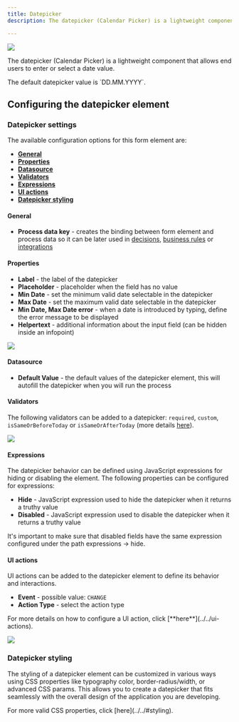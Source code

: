 ```yaml
---
title: Datepicker
description: The datepicker (Calendar Picker) is a lightweight component that allows end users to enter or select a date value.

---
```


![](https://s3.eu-west-1.amazonaws.com/docx.flowx.ai/building-blocks/ui-designer/datepicker_form_field.png)

The datepicker (Calendar Picker) is a lightweight component that allows end users to enter or select a date value.

<Info>
The default datepicker value is `DD.MM.YYYY`.
</Info>

## Configuring the datepicker element

### Datepicker settings

The available configuration options for this form element are:

- [**General**](#general)
- [**Properties**](#properties)
- [**Datasource**](#datasource)
- [**Validators**](#validators)
- [**Expressions**](#expressions)
- [**UI actions**](#ui-actions)
- [**Datepicker styling**](#datepicker-styling)

#### General
   
* **Process data key** - creates the binding between form element and process data so it can be later used in [decisions](../../../node/exclusive-gateway-node), [business rules](../../../actions/business-rule-action/business-rule-action) or [integrations](../../../node/message-send-received-task-node#from-integration)

#### Properties

* **Label** - the label of the datepicker 
* **Placeholder** - placeholder when the field has no value
* **Min Date** - set the minimum valid date selectable in the datepicker
* **Max Date** - set the maximum valid date selectable in the datepicker
* **Min Date, Max Date error** - when a date is introduced by typing, define the error message to be displayed
* **Helpertext** - additional information about the input field (can be hidden inside an infopoint)

![](https://s3.eu-west-1.amazonaws.com/docx.flowx.ai/building-blocks/ui-designer/datepicker1.png)

#### Datasource
   
* **Default Value** - the default values of the datepicker element, this will autofill the datepicker when you will run the process

#### Validators

The following validators can be added to a datepicker: `required`, `custom`, `isSameOrBeforeToday` or `isSameOrAfterToday` (more details [here](../../validators)).

![](https://s3.eu-west-1.amazonaws.com/docx.flowx.ai/building-blocks/ui-designer/datepicker2.png)

#### Expressions

The datepicker behavior can be defined using JavaScript expressions for hiding or disabling the element. The following properties can be configured for expressions:
   
* **Hide** - JavaScript expression used to hide the datepicker when it returns a truthy value
* **Disabled** - JavaScript expression used to disable the datepicker when it returns a truthy value

<Info>
It's important to make sure that disabled fields have the same expression configured under the path expressions → hide.
</Info>

#### UI actions

UI actions can be added to the datepicker element to define its behavior and interactions.

* **Event** - possible value: `CHANGE`
* **Action Type** - select the action type

<Tip>
For more details on how to configure a UI action, click [**here**](../../ui-actions).
</Tip>


![](https://s3.eu-west-1.amazonaws.com/docx.flowx.ai/building-blocks/ui-designer/datepicker3.png)

### Datepicker styling

The styling of a datepicker element can be customized in various ways using CSS properties like typography color, border-radius/width, or advanced CSS params. This allows you to create a datepicker that fits seamlessly with the overall design of the application you are developing.

<Tip>
For more valid CSS properties, click [here](../../#styling).
</Tip>

